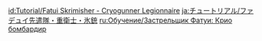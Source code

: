 {{Tutorial
|title    = Fatui Skirmisher - Cryogunner Legionnaire
|subtitle = New Entry
|type     = Enemies
|icon     = Icon Tutorial Monster.png
|about    = Fatui Skirmisher - Cryogunner Legionnaire
|image1   = Tutorial Enemies Fatui Skirmisher - Cryogunner Legionnaire.png
|text1    = Fatui Skirmishers that shoot {{Color|Cryo projectiles}} in battle. They receive some kind of {{Color|help|elemental buff}}. Perhaps using {{Color|help|an element that reacts with Cryo}} could make quick work of their buff...
|sort     = 2305
}}

[[id:Tutorial/Fatui Skrimisher - Cryogunner Legionnaire]]
[[ja:チュートリアル/ファデュイ先遣隊・重衛士・氷銃]]
[[ru:Обучение/Застрельщик Фатуи: Крио бомбардир]]